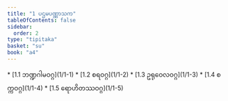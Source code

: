 ```yaml
---
title: "1 ပဌမပဏ္ဏာသက"
tableOfContents: false
sidebar:
  order: 2
type: "tipitaka"
basket: "su"
book: "a4"
---
```



<DynamicBreadcrumb />



<TableOfContents book="a4" section="1">
* [1.1 ဘဏ္ဍဂါမဝဂ္ဂ](1/1-1)
* [1.2 စရဝဂ္ဂ](1/1-2)
* [1.3 ဥရုဝေလဝဂ္ဂ](1/1-3)
* [1.4 စက္ကဝဂ္ဂ](1/1-4)
* [1.5 ရောဟိတဿဝဂ္ဂ](1/1-5)
</TableOfContents>